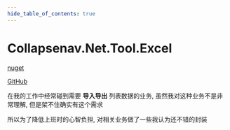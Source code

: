 ```yaml
---
hide_table_of_contents: true
---
```

# Collapsenav.Net.Tool.Excel

[nuget](https://www.nuget.org/packages/Collapsenav.Net.Tool.Excel)

[GitHub](https://github.com/CollapseNav/Collapsenav.Net.Tool/tree/main/Excel)

在我的工作中经常碰到需要 **导入导出** 列表数据的业务, 虽然我对这种业务不是非常理解, 但是架不住确实有这个需求

所以为了降低上班时的心智负担, 对相关业务做了一些我认为还不错的封装
